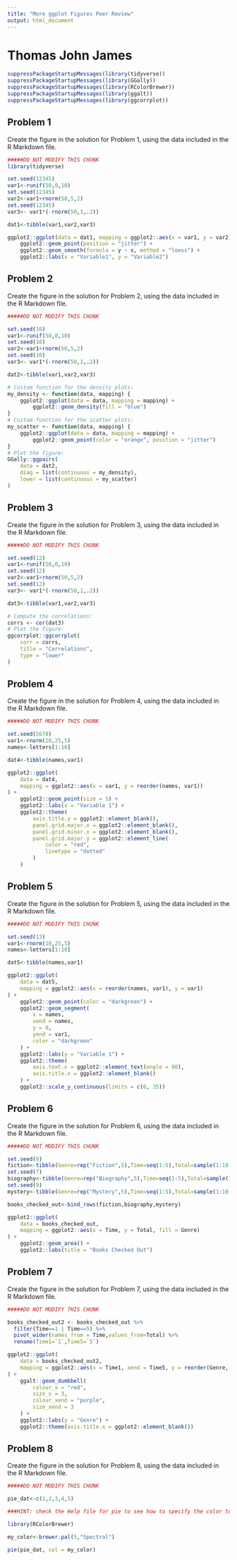 ---
title: "More ggplot Figures Peer Review"
output: html_document
---

# Thomas John James



```{r setup, include=FALSE}
suppressPackageStartupMessages(library(tidyverse))
suppressPackageStartupMessages(library(GGally))
suppressPackageStartupMessages(library(RColorBrewer))
suppressPackageStartupMessages(library(ggalt))
suppressPackageStartupMessages(library(ggcorrplot))
```

## Problem 1

Create the figure in the solution for Problem 1, using the data included in the R Markdown file.

```{r problem_1_data,include=FALSE}

#####DO NOT MODIFY THIS CHUNK
library(tidyverse)

set.seed(12345)
var1<-runif(50,0,10)
set.seed(12345)
var2<-var1+rnorm(50,5,2)
set.seed(12345)
var3<- var1*(-rnorm(50,1,.2))

dat1<-tibble(var1,var2,var3)


```

```{r problem_1,echo=FALSE,message=FALSE}
ggplot2::ggplot(data = dat1, mapping = ggplot2::aes(x = var1, y = var2)) +
    ggplot2::geom_point(position = "jitter") +
    ggplot2::geom_smooth(formula = y ~ x, method = "loess") +
    ggplot2::labs(x = "Variable1", y = "Variable2")
```

## Problem 2

Create the figure in the solution for Problem 2, using the data included in the R Markdown file.

```{r problem_2_data,include=FALSE}

#####DO NOT MODIFY THIS CHUNK

set.seed(10)
var1<-runif(50,0,10)
set.seed(10)
var2<-var1+rnorm(50,5,2)
set.seed(10)
var3<- var1*(-rnorm(50,1,.2))

dat2<-tibble(var1,var2,var3)
```


```{r solution_p2,echo=FALSE,message=FALSE}
# Custom function for the density plots:
my_density <- function(data, mapping) {
    ggplot2::ggplot(data = data, mapping = mapping) +
        ggplot2::geom_density(fill = "blue")
}
# Custom function for the scatter plots:
my_scatter <- function(data, mapping) {
    ggplot2::ggplot(data = data, mapping = mapping) +
        ggplot2::geom_point(color = "orange", position = "jitter")
}
# Plot the figure:
GGally::ggpairs(
    data = dat2,
    diag = list(continuous = my_density),
    lower = list(continuous = my_scatter)
)

```

## Problem 3

Create the figure in the solution for Problem 3, using the data included in the R Markdown file.

```{r problem_3_data,include=FALSE}

#####DO NOT MODIFY THIS CHUNK

set.seed(12)
var1<-runif(50,0,10)
set.seed(12)
var2<-var1+rnorm(50,5,2)
set.seed(12)
var3<- var1*(-rnorm(50,1,.2))

dat3<-tibble(var1,var2,var3)
```

```{r problem3,echo=FALSE}
# Compute the correlations:
corrs <- cor(dat3)
# Plot the figure:
ggcorrplot::ggcorrplot(
    corr = corrs,
    title = "Correlations",
    type = "lower"
)
```

## Problem 4

Create the figure in the solution for Problem 4, using the data included in the R Markdown file.

```{r problem_4_data,include=FALSE}

#####DO NOT MODIFY THIS CHUNK

set.seed(5678)
var1<-rnorm(10,25,5)
names<-letters[1:10]

dat4<-tibble(names,var1)
```

```{r problem_4,echo=FALSE}
ggplot2::ggplot(
    data = dat4,
    mapping = ggplot2::aes(x = var1, y = reorder(names, var1))
) +
    ggplot2::geom_point(size = 5) +
    ggplot2::labs(x = "Variable 1") +
    ggplot2::theme(
        axis.title.y = ggplot2::element_blank(),
        panel.grid.major.x = ggplot2::element_blank(),
        panel.grid.minor.x = ggplot2::element_blank(),
        panel.grid.major.y = ggplot2::element_line(
            color = "red",
            linetype = "dotted"
        )
    )

```

## Problem 5

Create the figure in the solution for Problem 5, using the data included in the R Markdown file.

```{r problem_5_data,include=FALSE}

#####DO NOT MODIFY THIS CHUNK

set.seed(13)
var1<-rnorm(10,25,5)
names<-letters[1:10]

dat5<-tibble(names,var1)
```

```{r problem_5,echo=FALSE}
ggplot2::ggplot(
    data = dat5,
    mapping = ggplot2::aes(x = reorder(names, var1), y = var1)
) +
    ggplot2::geom_point(color = "darkgreen") +
    ggplot2::geom_segment(
        x = names,
        xend = names,
        y = 0,
        yend = var1,
        color = "darkgreen"
    ) +
    ggplot2::labs(y = "Variable 1") +
    ggplot2::theme(
        axis.text.x = ggplot2::element_text(angle = 90),
        axis.title.x = ggplot2::element_blank()
    ) +
    ggplot2::scale_y_continuous(limits = c(0, 35))

```

## Problem 6

Create the figure in the solution for Problem 6, using the data included in the R Markdown file.

```{r problem_6_data,include=FALSE}

#####DO NOT MODIFY THIS CHUNK

set.seed(8)
fiction<-tibble(Genre=rep("Fiction",5),Time=seq(1:5),Total=sample(1:10,5))
set.seed(7)
biography<-tibble(Genre=rep("Biography",5),Time=seq(1:5),Total=sample(1:10,5))
set.seed(9)
mystery<-tibble(Genre=rep("Mystery",5),Time=seq(1:5),Total=sample(1:10,5))

books_checked_out<-bind_rows(fiction,biography,mystery)
```

```{r problem_6,echo=FALSE}
ggplot2::ggplot(
    data = books_checked_out,
    mapping = ggplot2::aes(x = Time, y = Total, fill = Genre)
) +
    ggplot2::geom_area() +
    ggplot2::labs(title = "Books Checked Out")

```

## Problem 7

Create the figure in the solution for Problem 7, using the data included in the R Markdown file.

```{r problem_7_data,include=FALSE}

#####DO NOT MODIFY THIS CHUNK

books_checked_out2 <- books_checked_out %>%
  filter(Time==1 | Time==5) %>%
  pivot_wider(names_from = Time,values_from=Total) %>%
  rename(Time1=`1`,Time5=`5`)
```
   
```{r,problem_7,echo=FALSE,message=FALSE}   
ggplot2::ggplot(
    data = books_checked_out2,
    mapping = ggplot2::aes(x = Time1, xend = Time5, y = reorder(Genre, Time1))
) +
    ggalt::geom_dumbbell(
        colour_x = "red",
        size_x = 3,
        colour_xend = "purple",
        size_xend = 3
    ) +
    ggplot2::labs(y = "Genre") +
    ggplot2::theme(axis.title.x = ggplot2::element_blank())

```

## Problem 8

Create the figure in the solution for Problem 8, using the data included in the R Markdown file.

```{r, problem_8_data,include=FALSE}

#####DO NOT MODIFY THIS CHUNK

pie_dat<-c(1,2,3,4,5)
```

```{r, problem_8,echo=FALSE}


###HINT: check the Help file for pie to see how to specify the color to the my_color palette

library(RColorBrewer)

my_color<-brewer.pal(5,"Spectral")

pie(pie_dat, col = my_color)

```


